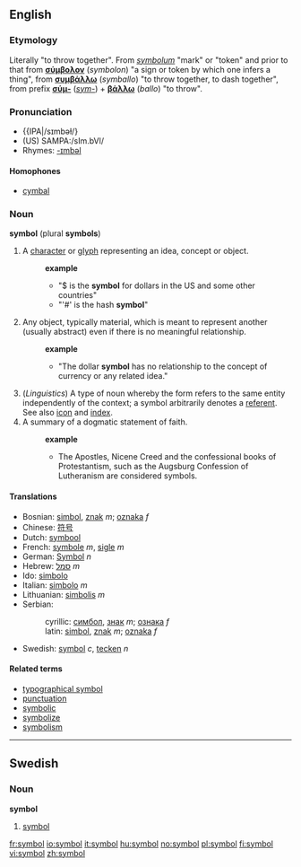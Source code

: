 {{see|Symbol}}

==English==
===Etymology===
Literally "to throw together". From {{LL.}} ''[[symbolum]]'' "mark" or "token" and prior to that from {{Gr.}} '''[[σύμβολον]]''' (''symbolon'') "a sign or token by which one infers a thing", from '''[[συμβάλλω]]''' (''symballo'') "to throw together, to dash together", from prefix '''[[σύμ-]]''' (''[[sym-]]'') + '''[[βάλλω]]''' (''ballo'') "to throw".

===Pronunciation===
* {{IPA|/sɪmbəɫ/}
* (US) SAMPA:/sIm.bVl/
* Rhymes: [[Rhymes:English:-ɪmbəl|-ɪmbəl]]

====Homophones====
* [[cymbal]]

===Noun===
'''symbol''' (plural '''symbols''')
# A [[character]] or [[glyph]] representing an idea, concept or object.
#:'''example'''
#:*"$ is the '''symbol''' for dollars in the US and some other countries"
#:*"'#' is the hash '''symbol'''"
# Any object, typically material, which is meant to represent another (usually abstract) even if there is no meaningful relationship. 
#:'''example'''
#:*"The dollar '''symbol''' has no relationship to the concept of currency or any related idea."
# (''Linguistics'') A type of noun whereby the form refers to the same entity independently of the context; a symbol arbitrarily denotes a [[referent]]. See also [[icon]] and [[index]].
#A summary of a dogmatic statement of faith. 
#:'''example'''
#:*The Apostles, Nicene Creed and the confessional books of Protestantism, such as the Augsburg Confession of Lutheranism are considered symbols.

====Translations====
*Bosnian: [[simbol]], [[znak]] ''m''; [[oznaka]] ''f''
*Chinese: [[符号]]
*Dutch: [[symbool]]
*French: [[symbole]] ''m'', [[sigle]] ''m''
*German: [[Symbol]] ''n''
*Hebrew: [[סמל]] ''m''
*Ido: [[simbolo]]
*Italian: [[simbolo]] ''m''
*Lithuanian: [[simbolis]] ''m''
*Serbian:
*:cyrillic: [[симбол]], [[знак]] ''m''; [[ознака]] ''f''
*:latin: [[simbol]], [[znak]] ''m''; [[oznaka]] ''f''
*Swedish: [[symbol#Swedish|symbol]] ''c'', [[tecken]] ''n''

====Related terms====
*[[typographical symbol]]
*[[punctuation]]
*[[symbolic]]
*[[symbolize]]
*[[symbolism]]

----

==Swedish==
===Noun===
'''symbol'''
#[[symbol#English|symbol]]

[[Category:Symbols| ]]

[[fr:symbol]]
[[io:symbol]]
[[it:symbol]]
[[hu:symbol]]
[[no:symbol]]
[[pl:symbol]]
[[fi:symbol]]
[[vi:symbol]]
[[zh:symbol]]